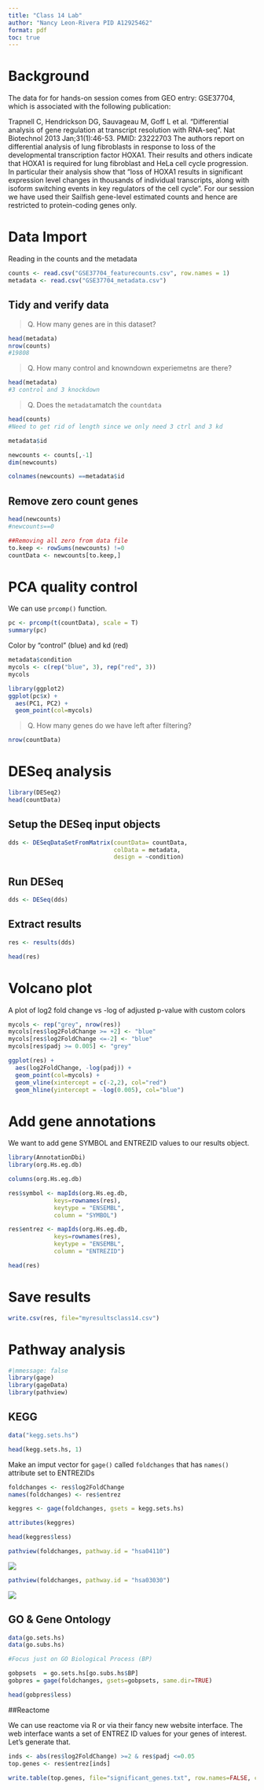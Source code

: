 ```yaml
---
title: "Class 14 Lab"
author: "Nancy Leon-Rivera PID A12925462"
format: pdf
toc: true
---
```



# Background

The data for for hands-on session comes from GEO entry: GSE37704, which is associated with the following publication:

Trapnell C, Hendrickson DG, Sauvageau M, Goff L et al. "Differential analysis of gene regulation at transcript resolution with RNA-seq". Nat Biotechnol 2013 Jan;31(1):46-53. PMID: 23222703
The authors report on differential analysis of lung fibroblasts in response to loss of the developmental transcription factor HOXA1. Their results and others indicate that HOXA1 is required for lung fibroblast and HeLa cell cycle progression. In particular their analysis show that "loss of HOXA1 results in significant expression level changes in thousands of individual transcripts, along with isoform switching events in key regulators of the cell cycle". For our session we have used their Sailfish gene-level estimated counts and hence are restricted to protein-coding genes only.



# Data Import 

Reading in the counts and the metadata


```r
counts <- read.csv("GSE37704_featurecounts.csv", row.names = 1)
metadata <- read.csv("GSE37704_metadata.csv")
```


## Tidy and verify data

>Q. How many genes are in this dataset?

```r
head(metadata)
nrow(counts)
#19808
```


>Q. How many control and knowndown experiemetns are there?

```r
head(metadata)
#3 control and 3 knockdown
```

>Q. Does the `metadata`match the `countdata`

```r
head(counts)
#Need to get rid of length since we only need 3 ctrl and 3 kd
```
```r
metadata$id
```
```r
newcounts <- counts[,-1]
dim(newcounts)

```

```r
colnames(newcounts) ==metadata$id
```

## Remove zero count genes


```r
head(newcounts)
#newcounts==0
```
```r
##Removing all zero from data file
to.keep <- rowSums(newcounts) !=0
countData <- newcounts[to.keep,]
```


# PCA quality control

We can use `prcomp()` function. 

```r
pc <- prcomp(t(countData), scale = T)
summary(pc)
```
Color by "control" (blue) and kd (red)
```r
metadata$condition
mycols <- c(rep("blue", 3), rep("red", 3))
mycols
```


```r
library(ggplot2)
ggplot(pc$x) +
  aes(PC1, PC2) +
  geom_point(col=mycols)

```

>Q. How many genes do we have left after filtering?

```r
nrow(countData)
```


# DESeq analysis 

```r
library(DESeq2)
head(countData)
```


## Setup the DESeq input objects

```r
dds <- DESeqDataSetFromMatrix(countData= countData, 
                              colData = metadata,
                              design = ~condition)
```


## Run DESeq

```r
dds <- DESeq(dds)
```


## Extract results

```r
res <- results(dds)
```

```r
head(res)
```

# Volcano plot 
A plot of log2 fold change vs -log of adjusted p-value with custom colors

```r
mycols <- rep("grey", nrow(res))
mycols[res$log2FoldChange >= +2] <- "blue"
mycols[res$log2FoldChange <=-2] <- "blue"
mycols[res$padj >= 0.005] <- "grey"

```


```r
ggplot(res) +
  aes(log2FoldChange, -log(padj)) +
  geom_point(col=mycols) +
  geom_vline(xintercept = c(-2,2), col="red")
  geom_hline(yintercept = -log(0.005), col="blue")
```



# Add gene annotations
We want to add gene SYMBOL and ENTREZID values to our results object.

```r
library(AnnotationDbi)
library(org.Hs.eg.db)
```


```r
columns(org.Hs.eg.db)
```


```r
res$symbol <- mapIds(org.Hs.eg.db, 
             keys=rownames(res),
             keytype = "ENSEMBL",
             column = "SYMBOL")

res$entrez <- mapIds(org.Hs.eg.db, 
             keys=rownames(res),
             keytype = "ENSEMBL",
             column = "ENTREZID")
```

```r
head(res)
```


# Save results 

```r
write.csv(res, file="myresultsclass14.csv")
```


# Pathway analysis 

```r
#|mmessage: false
library(gage)
library(gageData)
library(pathview)


```



## KEGG


```r
data("kegg.sets.hs")
```

```r
head(kegg.sets.hs, 1)
```
Make an imput vector for `gage()` called `foldchanges` that has `names()` attribute set to ENTREZIDs
```r
foldchanges <- res$log2FoldChange
names(foldchanges) <- res$entrez
```

```r
keggres <- gage(foldchanges, gsets = kegg.sets.hs)

```

```r
attributes(keggres)
```

```r
head(keggres$less)
```

```r
pathview(foldchanges, pathway.id = "hsa04110")
```

![](hsa04110.pathview.png)

```r
pathview(foldchanges, pathway.id = "hsa03030")

```
![](hsa03030.pathview.png)


## GO & Gene Ontology

```r
data(go.sets.hs)
data(go.subs.hs)

#Focus just on GO Biological Process (BP)

gobpsets  = go.sets.hs[go.subs.hs$BP]
gobpres = gage(foldchanges, gsets=gobpsets, same.dir=TRUE)

```

```r
head(gobpres$less)
```

##Reactome

We can use reactome via R or via their fancy new website interface. The web interface wants a set of ENTREZ ID values for your genes of interest. Let's generate that. 

```r
inds <- abs(res$log2FoldChange) >=2 & res$padj <=0.05
top.genes <- res$entrez[inds]
```


```r
write.table(top.genes, file="significant_genes.txt", row.names=FALSE, col.names=FALSE, quote=FALSE)

```








